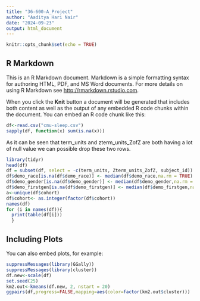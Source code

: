 ```yaml
---
title: "36-600-A_Project"
author: "Aaditya Hari Nair"
date: "2024-09-23"
output: html_document
---
```


```r
knitr::opts_chunk$set(echo = TRUE)
```

## R Markdown

This is an R Markdown document. Markdown is a simple formatting syntax for authoring HTML, PDF, and MS Word documents. For more details on using R Markdown see <http://rmarkdown.rstudio.com>.

When you click the **Knit** button a document will be generated that includes both content as well as the output of any embedded R code chunks within the document. You can embed an R code chunk like this:

```r
df<-read.csv("cmu-sleep.csv")
sapply(df, function(x) sum(is.na(x)))
```
As it can be seen that term_units and zterm_units_ZofZ are both having a lot of null value we can possible drop these two rows.
```r
library(tidyr)
head(df)
df = subset(df, select = -c(term_units, Zterm_units_ZofZ, subject_id))
df$demo_race[is.na(df$demo_race)] <- median(df$demo_race,na.rm = TRUE)
df$demo_gender[is.na(df$demo_gender)] <- median(df$demo_gender,na.rm = TRUE)
df$demo_firstgen[is.na(df$demo_firstgen)] <- median(df$demo_firstgen,na.rm = TRUE)
a<-unique(df$cohort)
df$cohort<- as.integer(factor(df$cohort))
names(df)
for (i in names(df)){
  print(table(df[i]))
  }
```

## Including Plots

You can also embed plots, for example:

```r
suppressMessages(library(GGally))
suppressMessages(library(cluster))
df.new<-scale(df)
set.seed(25)
km2.out<-kmeans(df.new, 2, nstart = 20)
ggpairs(df,progress=FALSE,mapping=aes(color=factor(km2.out$cluster)))
```

```r

```
